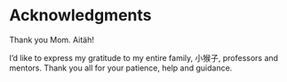 # Acknowledgments

Thank you Mom. Aitäh!

I'd like to express my gratitude to my entire family, 小猴子, professors and mentors. Thank you all for your patience, help and guidance.